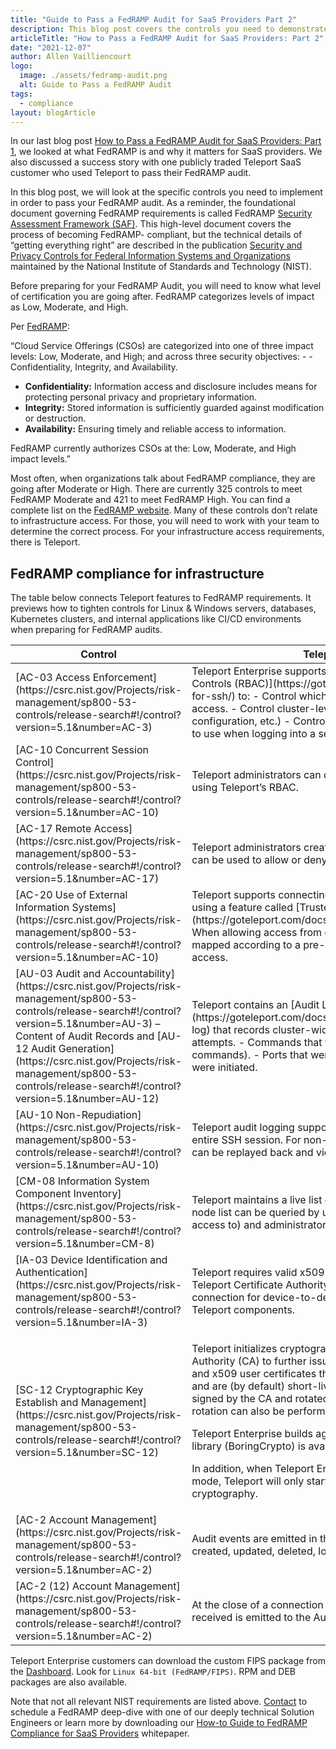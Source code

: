 ```yaml
---
title: "Guide to Pass a FedRAMP Audit for SaaS Providers Part 2"
description: This blog post covers the controls you need to demonstrate in order to pass an independent FedRAMP audit.
articleTitle: "How to Pass a FedRAMP Audit for SaaS Providers: Part 2"
date: "2021-12-07"
author: Allen Vailliencourt
logo:
  image: ./assets/fedramp-audit.png
  alt: Guide to Pass a FedRAMP Audit
tags:
  - compliance
layout: blogArticle
---
```



In our last blog post [How to Pass a FedRAMP Audit for SaaS Providers: Part 1](https://goteleport.com/blog/how-to-pass-fedramp-audit/), we looked at what FedRAMP is and why it matters for SaaS providers. We also discussed a success story with one publicly traded Teleport SaaS customer who used Teleport to pass their FedRAMP audit.

In this blog post, we will look at the specific controls you need to implement in order to pass your FedRAMP audit. As a reminder, the foundational document governing FedRAMP requirements is called FedRAMP [Security Assessment Framework (SAF)](https://www.fedramp.gov/assets/resources/documents/FedRAMP_Security_Assessment_Framework.pdf). This high-level document covers the process of becoming FedRAMP- compliant, but the technical details of “getting everything right” are described in the publication [Security and Privacy Controls for Federal Information Systems and Organizations](https://nvlpubs.nist.gov/nistpubs/SpecialPublications/NIST.SP.800-53r5.pdf) maintained by the National Institute of Standards and Technology (NIST).

Before preparing for your FedRAMP Audit, you will need to know what level of certification you are going after. FedRAMP categorizes levels of impact as Low, Moderate, and High.

Per [FedRAMP](https://www.fedramp.gov/understanding-baselines-and-impact-levels/):

“Cloud Service Offerings (CSOs) are categorized into one of three impact levels: Low, Moderate, and High; and across three security objectives: - - Confidentiality, Integrity, and Availability.

- **Confidentiality:** Information access and disclosure includes means for protecting personal privacy and proprietary information.
- **Integrity:** Stored information is sufficiently guarded against modification or destruction.
- **Availability:** Ensuring timely and reliable access to information.

FedRAMP currently authorizes CSOs at the: Low, Moderate, and High impact levels.”

Most often, when organizations talk about FedRAMP compliance, they are going after Moderate or High. There are currently 325 controls to meet FedRAMP Moderate and 421 to meet FedRAMP High. You can find a complete list on the [FedRAMP website](https://www.fedramp.gov/understanding-baselines-and-impact-levels/). Many of these controls don’t relate to infrastructure access. For those, you will need to work with your team to determine the correct process. For your infrastructure access requirements, there is Teleport.

## FedRAMP compliance for infrastructure

The table below connects Teleport features to FedRAMP requirements. It previews how to tighten controls for Linux & Windows servers, databases, Kubernetes clusters, and internal applications like CI/CD environments when preparing for FedRAMP audits.

<table>
  <thead>
    <tr>
      <th>Control</th>
      <th>Teleport features</th>
    </tr>
  </thead>
  <tbody>
    <tr>
      <td>[AC-03 Access Enforcement](https://csrc.nist.gov/Projects/risk-management/sp800-53-controls/release-search#!/control?version=5.1&number=AC-3)</td>
      <td>
        Teleport Enterprise supports robust [Role-based Access Controls (RBAC)](https://goteleport.com/teleport/features/rbac-for-ssh/) to:
        - Control which SSH nodes a user can or cannot access.
        - Control cluster-level configuration (session recording, configuration, etc.)
        - Control which UNIX logins a user is allowed to use when logging into a server.
      </td>
    </tr>
    <tr>
      <td>[AC-10 Concurrent Session Control](https://csrc.nist.gov/Projects/risk-management/sp800-53-controls/release-search#!/control?version=5.1&number=AC-10)</td>
      <td>Teleport administrators can define concurrent session limits using Teleport’s RBAC.</td>
    </tr>
    <tr>
      <td>[AC-17 Remote Access](https://csrc.nist.gov/Projects/risk-management/sp800-53-controls/release-search#!/control?version=5.1&number=AC-17)</td>
      <td>Teleport administrators create users with configurable roles that can be used to allow or deny access to system resources.</td>
    </tr>
    <tr>
      <td>[AC-20 Use of External Information Systems](https://csrc.nist.gov/Projects/risk-management/sp800-53-controls/release-search#!/control?version=5.1&number=AC-10)</td>
      <td>Teleport supports connecting multiple independent clusters using a feature called [Trusted Clusters](https://goteleport.com/docs/setup/admin/trustedclusters/). When allowing access from one cluster to another, roles are mapped according to a pre-defined relationship of the scope of access.</td>
    </tr>
    <tr>
      <td>[AU-03 Audit and Accountability](https://csrc.nist.gov/Projects/risk-management/sp800-53-controls/release-search#!/control?version=5.1&number=AU-3) – Content of Audit Records and [AU-12 Audit Generation](https://csrc.nist.gov/Projects/risk-management/sp800-53-controls/release-search#!/control?version=5.1&number=AU-12)</td>
      <td>
        Teleport contains an [Audit Log](https://goteleport.com/docs/architecture/authentication/#audit-log) that records cluster-wide events such as:
        - Failed login attempts.
        - Commands that were executed (SSH “exec” commands).
        - Ports that were forwarded.
        - File transfers that were initiated.
      </td>
    </tr>
    <tr>
      <td>[AU-10 Non-Repudiation](https://csrc.nist.gov/Projects/risk-management/sp800-53-controls/release-search#!/control?version=5.1&number=AU-10)</td>
      <td>Teleport audit logging supports both events as well as audit of an entire SSH session. For non-repudiation purposes a full session can be replayed back and viewed.</td>
    </tr>
    <tr>
      <td>[CM-08 Information System Component Inventory](https://csrc.nist.gov/Projects/risk-management/sp800-53-controls/release-search#!/control?version=5.1&number=CM-8)</td>
      <td>Teleport maintains a live list of all nodes within a cluster. This node list can be queried by users (who see a subset they have access to) and administrators any time.</td>
    </tr>
    <tr>
      <td>[IA-03 Device Identification and Authentication](https://csrc.nist.gov/Projects/risk-management/sp800-53-controls/release-search#!/control?version=5.1&number=IA-3)</td>
      <td>Teleport requires valid x509 or SSH certificates issued by a Teleport Certificate Authority (CA) to establish a network connection for device-to-device network connection between Teleport components.</td>
    </tr>
    <tr>
      <td>[SC-12 Cryptographic Key Establish and Management](https://csrc.nist.gov/Projects/risk-management/sp800-53-controls/release-search#!/control?version=5.1&number=SC-12)</td>
      <td>
        <p>Teleport initializes cryptographic keys that act as a Certificate Authority (CA) to further issue x509 and SSH certificates. SSH and x509 user certificates that are issued are signed by the CA and are (by default) short-lived. SSH host certificates are also signed by the CA and rotated automatically (a manual force rotation can also be performed).</p>
        <p>Teleport Enterprise builds against a FIPS 140-2 compliant library (BoringCrypto) is available.</p>
        <p>In addition, when Teleport Enterprise is in FedRAMP/FIPS 140-2 mode, Teleport will only start and use FIPS 140-2 compliant cryptography.</p>
      </td>
    </tr>
    <tr>
      <td>[AC-2 Account Management](https://csrc.nist.gov/Projects/risk-management/sp800-53-controls/release-search#!/control?version=5.1&number=AC-2)</td>
      <td>Audit events are emitted in the auth server when a user is created, updated, deleted, locked or unlocked.</td>
    </tr>
    <tr>
      <td>[AC-2 (12) Account Management](https://csrc.nist.gov/Projects/risk-management/sp800-53-controls/release-search#!/control?version=5.1&number=AC-2)</td>
      <td>At the close of a connection the total data transmitted and received is emitted to the Audit Log.</td>
    </tr>
  </tbody>
</table>

Teleport Enterprise customers can download the custom FIPS package from the [Dashboard](https://dashboard.gravitational.com/web/login). Look for `Linux 64-bit (FedRAMP/FIPS)`. RPM and DEB packages are also available.

Note that not all relevant NIST requirements are listed above. [Contact](https://goteleport.com/signup/enterprise/) to schedule a FedRAMP deep-dive with one of our deeply technical Solution Engineers or learn more by downloading our [How-to Guide to FedRAMP Compliance for SaaS Providers](https://goteleport.com/resources/white-papers/fedramp-how-to/) whitepaper.

